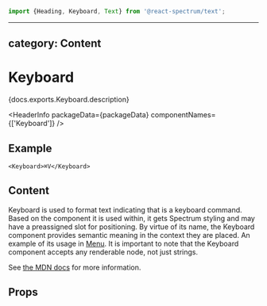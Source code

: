 <!-- Copyright 2020 Adobe. All rights reserved.
This file is licensed to you under the Apache License, Version 2.0 (the "License");
you may not use this file except in compliance with the License. You may obtain a copy
of the License at http://www.apache.org/licenses/LICENSE-2.0
Unless required by applicable law or agreed to in writing, software distributed under
the License is distributed on an "AS IS" BASIS, WITHOUT WARRANTIES OR REPRESENTATIONS
OF ANY KIND, either express or implied. See the License for the specific language
governing permissions and limitations under the License. -->



```jsx import
import {Heading, Keyboard, Text} from '@react-spectrum/text';
```

---
category: Content
---

# Keyboard

<p>{docs.exports.Keyboard.description}</p>

<HeaderInfo
  packageData={packageData}
  componentNames={['Keyboard']} />

## Example

```tsx example
<Keyboard>⌘V</Keyboard>
```

## Content

Keyboard is used to format text indicating that is a keyboard
command. Based on the component it is used within, it gets Spectrum styling
and may have a preassigned slot for positioning. By virtue of its name, the
Keyboard component provides semantic meaning in the context they are placed.
An example of its usage in [Menu](MenuTrigger.html#complex-menu-items).
It is important to note that the Keyboard component accepts any renderable
node, not just strings.

See [the MDN docs](https://developer.mozilla.org/en-US/docs/Web/HTML/Element/kbd) for more information.

## Props

<PropTable component={docs.exports.Keyboard} links={docs.links} />
